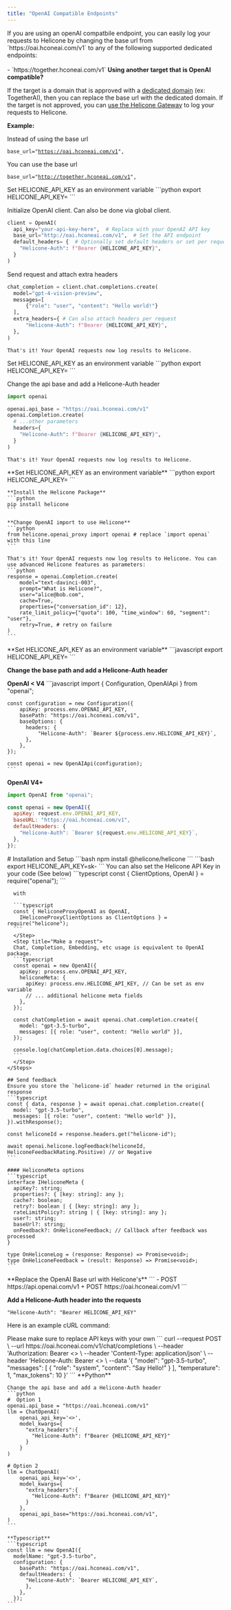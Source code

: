 ```yaml
---
title: "OpenAI Compatible Endpoints"
---
```


<Note>
  If you are using an openAI compatbile endpoint, you can easily log your
  requests to Helicone by changing the base url from
  `https://oai.hconeai.com/v1` to any of the following supported dedicated
  endpoints:
  <br></br>- `https://together.hconeai.com/v1`
</Note>

<Note>
<b>Using another target that is OpenAI compatible?</b>

If the target is a domain that is approved with a <a href="/getting-started/integration-method/gateway#approved-domains"> dedicated domain</a> (ex: TogetherAI), then you can replace the base url with the dedicated domain.
If the target is not approved, you can <a href="/getting-started/integration-method/gateway">use the Helicone Gateway</a> to log your requests to Helicone.

<b>Example:</b>

Instead of using the base url

<code>base_url="https://oai.hconeai.com/v1", </code>

You can use the base url

<code>base_url="http://together.hconeai.com/v1", </code>

</Note>

<Tabs>
  <Tab title="Python">
  <AccordionGroup>

  <Accordion title="OpenAI v1+">
  Set HELICONE_API_KEY as an environment variable
  ```python
  export HELICONE_API_KEY=<your API key>
  ```

Initialize OpenAI client. Can also be done via global client.

```python
client = OpenAI(
  api_key="your-api-key-here",  # Replace with your OpenAI API key
  base_url="http://oai.hconeai.com/v1",  # Set the API endpoint
  default_headers= {  # Optionally set default headers or set per request (see below)
    "Helicone-Auth": f"Bearer {HELICONE_API_KEY}",
  }
)
```

Send request and attach extra headers

```python
chat_completion = client.chat.completions.create(
  model="gpt-4-vision-preview",
  messages=[
      {"role": "user", "content": "Hello world!"}
  ],
  extra_headers={ # Can also attach headers per request
      "Helicone-Auth": f"Bearer {HELICONE_API_KEY}",
  },
)
```

    That's it! Your OpenAI requests now log results to Helicone.

  </Accordion>

  <Accordion title="OpenAI <v1">
  Set HELICONE_API_KEY as an environment variable
  ```python
  export HELICONE_API_KEY=<your API key>
  ```

Change the api base and add a Helicone-Auth header

```python
import openai

openai.api_base = "https://oai.hconeai.com/v1"
openai.Completion.create(
  # ...other parameters
  headers={
    "Helicone-Auth": f"Bearer {HELICONE_API_KEY}",
  }
)
```

    That's it! Your OpenAI requests now log results to Helicone.

  </Accordion>
</AccordionGroup>

  </Tab>
  <Tab title="Python (w/ package)">
    **Set HELICONE_API_KEY as an environment variable**
    ```python
    export HELICONE_API_KEY=<your API key>
    ```

    **Install the Helicone Package**
    ```python
    pip install helicone
    ```

    **Change OpenAI import to use Helicone**
    ```python
    from helicone.openai_proxy import openai # replace `import openai` with this line
    ```

    That's it! Your OpenAI requests now log results to Helicone. You can use advanced Helicone features as parameters:
    ```python
    response = openai.Completion.create(
        model="text-davinci-003",
        prompt="What is Helicone?",
        user="alice@bob.com",
        cache=True,
        properties={"conversation_id": 12},
        rate_limit_policy={"quota": 100, "time_window": 60, "segment": "user"},
        retry=True, # retry on failure
    )
    ```

  </Tab>
  <Tab title="Node.js">
  **Set HELICONE_API_KEY as an environment variable**
    ```javascript
    export HELICONE_API_KEY=<your API key>
    ```
    
  **Change the base path and add a Helicone-Auth header**
  
  **OpenAI < V4**
    ```javascript
    import { Configuration, OpenAIApi } from "openai";

    const configuration = new Configuration({
        apiKey: process.env.OPENAI_API_KEY,
        basePath: "https://oai.hconeai.com/v1",
        baseOptions: {
          headers: {
              "Helicone-Auth": `Bearer ${process.env.HELICONE_API_KEY}`,
          },
        },
    });

    const openai = new OpenAIApi(configuration);
    ```

**OpenAI V4+**

```javascript
import OpenAI from "openai";

const openai = new OpenAI({
  apiKey: request.env.OPENAI_API_KEY,
  baseURL: "https://oai.hconeai.com/v1",
  defaultHeaders: {
    "Helicone-Auth": `Bearer ${request.env.HELICONE_API_KEY}`,
  },
});
```

  </Tab>
  <Tab title="Node.js (w/ package)">
    # Installation and Setup
    <Steps>
      <Step title="To get started, install the `helicone-openai` package">
      ```bash
      npm install @helicone/helicone
      ```
      </Step>
      <Step title="Set `HELICONE_API_KEY` as an environment variable">
       ```bash
      export HELICONE_API_KEY=sk-<your-api-key>
      ```
      <Info>You can also set the Helicone API Key in your code (See below)</Info>
      </Step>
      <Step title="Replace">
      ```typescript
      const { ClientOptions, OpenAI } = require("openai");
      ```

      with

      ```typescript
      const { HeliconeProxyOpenAI as OpenAI,
        IHeliconeProxyClientOptions as ClientOptions } = require("helicone");
      ```
      </Step>
      <Step title="Make a request">
      Chat, Completion, Embedding, etc usage is equivalent to OpenAI package.
      ```typescript
      const openai = new OpenAI({
        apiKey: process.env.OPENAI_API_KEY,
        heliconeMeta: {
          apiKey: process.env.HELICONE_API_KEY, // Can be set as env variable
          // ... additional helicone meta fields
        },
      });

      const chatCompletion = await openai.chat.completion.create({
        model: "gpt-3.5-turbo",
        messages: [{ role: "user", content: "Hello world" }],
      });

      console.log(chatCompletion.data.choices[0].message);
      ```
      </Step>
    </Steps>

    ## Send feedback
    Ensure you store the `helicone-id` header returned in the original response
    ```typescript
    const { data, response } = await openai.chat.completion.create({
      model: "gpt-3.5-turbo",
      messages: [{ role: "user", content: "Hello world" }],
    }).withResponse();

    const heliconeId = response.headers.get("helicone-id");

    await openai.helicone.logFeedback(heliconeId, HeliconeFeedbackRating.Positive) // or Negative
    ```

    #### HeliconeMeta options
    ```typescript
    interface IHeliconeMeta {
      apiKey?: string;
      properties?: { [key: string]: any };
      cache?: boolean;
      retry?: boolean | { [key: string]: any };
      rateLimitPolicy?: string | { [key: string]: any };
      user?: string;
      baseUrl?: string;
      onFeedback?: OnHeliconeFeedback; // Callback after feedback was processed
    }

    type OnHeliconeLog = (response: Response) => Promise<void>;
    type OnHeliconeFeedback = (result: Response) => Promise<void>;
    ```

  </Tab>
  <Tab title="cURL">
   **Replace the OpenAI Base url with Helicone's**
   ```
   - POST https://api.openai.com/v1
   + POST https://oai.hconeai.com/v1
   ```

**Add a Helicone-Auth header into the requests**

```
"Helicone-Auth": "Bearer HELICONE_API_KEY"
```

Here is an example cURL command:

   <Note>
   Please make sure to replace API keys with your own
   </Note>
   ```
    curl --request POST \
        --url https://oai.hconeai.com/v1/chat/completions \
        --header 'Authorization: Bearer <<YOUR_OPENAI_API_KEY>> \
        --header 'Content-Type: application/json' \
        --header 'Helicone-Auth: Bearer <<YOUR_HELICONE_API_KEY>> \
        --data '{
            "model": "gpt-3.5-turbo",
            "messages": [
                {
                    "role": "system",
                    "content": "Say Hello!"
                }
            ],
            "temperature": 1,
            "max_tokens": 10
    }'
   ```

  </Tab>
  <Tab title="Langchain">
    **Python**
    
    Change the api base and add a Helicone-Auth header
    ```python
    #  Option 1
    openai.api_base = "https://oai.hconeai.com/v1"
    llm = ChatOpenAI(
        openai_api_key='<>',
        model_kwargs={
          "extra_headers":{
            "Helicone-Auth": f"Bearer {HELICONE_API_KEY}"
          }
        }
    )
    
    # Option 2
    llm = ChatOpenAI(
        openai_api_key='<>',
        model_kwargs={
          "extra_headers":{
            "Helicone-Auth": f"Bearer {HELICONE_API_KEY}"
          }
        },
        openai_api_base="https://oai.hconeai.com/v1",
    )
    ```

    **Typescript**
    ```typescript
    const llm = new OpenAI({
      modelName: "gpt-3.5-turbo",
      configuration: {
        basePath: "https://oai.hconeai.com/v1",
        defaultHeaders: {
          "Helicone-Auth": `Bearer HELICONE_API_KEY`,
          },
        },
      });
    ```

  </Tab>
</Tabs>
